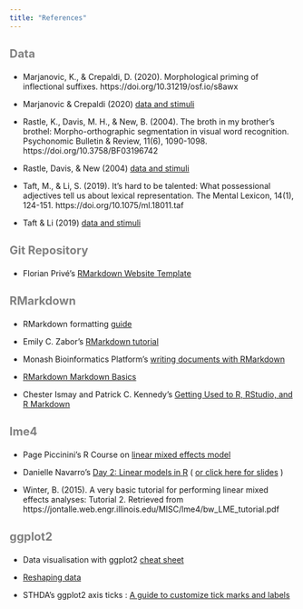 ```yaml
---
title: "References"
---
```


### Data

- Marjanovic, K., & Crepaldi, D. (2020). Morphological priming of inflectional suffixes. https://doi.org/10.31219/osf.io/s8awx

- Marjanovic & Crepaldi (2020) [data and stimuli](https://osf.io/m4vh5/)

- Rastle, K., Davis, M. H., & New, B. (2004). The broth in my brother’s brothel: Morpho-orthographic segmentation in visual word recognition. Psychonomic Bulletin & Review, 11(6), 1090-1098. https://doi.org/10.3758/BF03196742

- Rastle, Davis, & New (2004) [data and stimuli](https://osf.io/hjuws/) 

- Taft, M., & Li, S. (2019). It’s hard to be talented: What possessional adjectives tell us about lexical representation. The Mental Lexicon, 14(1), 124-151. https://doi.org/10.1075/ml.18011.taf

- Taft & Li (2019) [data and stimuli](https://osf.io/74jbk/)

### Git Repository

- Florian Privé's [RMarkdown Website Template](https://github.com/privefl/rmarkdown-website-template)

### RMarkdown

- RMarkdown formatting [guide](https://bookdown.org/yihui/rmarkdown/html-document.html)

- Emily C. Zabor's [RMarkdown tutorial](https://www.emilyzabor.com/tutorials/rmarkdown_websites_tutorial.html)

- Monash Bioinformatics Platform's [writing documents with RMarkdown](https://monashbioinformaticsplatform.github.io/2017-11-16-open-science-training/topics/rmarkdown.html)

- [RMarkdown Markdown Basics](https://rmarkdown.rstudio.com/authoring_basics.html)

- Chester Ismay and Patrick C. Kennedy's [Getting Used to R, RStudio, and R Markdown](https://ismayc.github.io/rbasics-book/4-rmarkdown.html)


### lme4

- Page Piccinini's R Course on [linear mixed effects model](https://youtu.be/9BDA5b-gtbc)

- Danielle Navarro's [Day 2: Linear models in R](https://djnavarro.github.io/chdss2018/day2/statistics.html)  ( [or click here for slides](https://djnavarro.github.io/chdss2018/day2/statistics-slides.html#36) )

- Winter, B. (2015). A very basic tutorial for performing linear mixed effects analyses: Tutorial 2. Retrieved from https://jontalle.web.engr.illinois.edu/MISC/lme4/bw_LME_tutorial.pdf


### ggplot2

- Data visualisation with ggplot2 [cheat sheet](http://www.rstudio.com/wp-content/uploads/2015/03/ggplot2-cheatsheet.pdf)

- [Reshaping data](https://www.statmethods.net/management/reshape.html)

- STHDA's ggplot2 axis ticks : [A guide to customize tick marks and labels](http://www.sthda.com/english/wiki/ggplot2-axis-ticks-a-guide-to-customize-tick-marks-and-labels)



<style>

h1.title {
  font-size: 32px;
  color: slategrey;
}

h3 {
  font-size: 20px;
  color: grey;
}

</style>
